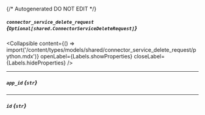 {/* Autogenerated DO NOT EDIT  */}

##### `connector_service_delete_request` *{`Optional[shared.ConnectorServiceDeleteRequest]`}*

<Collapsible content={() => import('/content/types/models/shared/connector_service_delete_request/python.mdx')} openLabel={Labels.showProperties} closeLabel={Labels.hideProperties} />


---
##### `app_id` *{`str`}*

---
##### `id` *{`str`}*


